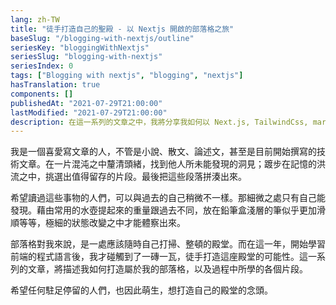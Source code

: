 ```yaml
---
lang: zh-TW
title: "徒手打造自己的聖殿 - 以 Nextjs 開啟的部落格之旅"
baseSlug: "/blogging-with-nextjs/outline"
seriesKey: "bloggingWithNextjs"
seriesSlug: "blogging-with-nextjs"
seriesIndex: 0
tags: ["Blogging with nextjs", "blogging", "nextjs"]
hasTranslation: true
components: []
publishedAt: "2021-07-29T21:00:00"
lastModified: "2021-07-29T21:00:00"
description: 在這一系列的文章之中，我將分享我如何以 Next.js, TailwindCss, markdown 建構出屬於我自己的部落格，希望任何駐足停留的人們能夠萌生：或許我也能打造自己的殿堂，這樣的念頭。
---
```


我是一個喜愛寫文章的人，不管是小說、散文、論述文，甚至是目前開始撰寫的技術文章。在一片混沌之中釐清頭緒，找到他人所未能發現的洞見；踱步在記憶的洪流之中，挑選出值得留存的片段。最後把這些段落拼湊出來。

希望讀過這些事物的人們，可以與過去的自己稍微不一樣。那細微之處只有自己能發現。藉由常用的水壺提起來的重量跟過去不同，放在鉛筆盒淺層的筆似乎更加滑順等等，極細的狀態改變之中才能體察出來。

部落格對我來說，是一處應該隨時自己打掃、整頓的殿堂。而在這一年，開始學習前端的程式語言後，我才碰觸到了一磚一瓦，徒手打造這座殿堂的可能性。這一系列的文章，將描述我如何打造屬於我的部落格，以及過程中所學的各個片段。

希望任何駐足停留的人們，也因此萌生，想打造自己的殿堂的念頭。
